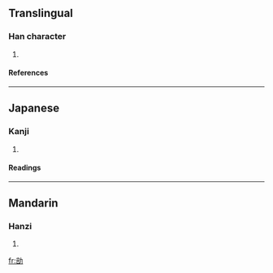 ==Translingual==
===Han character===
{{Han char|rn=19|rad=力|as=08|sn=10|four=|canj=卜口大尸 (YRKS)}}
# {{defn|Han}}
====References====
{{Han ref|kx=0148.030|dkj=02376|dj=0333.110|hdz=10373.120|uh=52CF|ud=21199}}
----
==Japanese==
===Kanji===
{{ja-kanji|grade=|rs=力08}}
# {{defn|Japanese}} 
====Readings====
{{ja-readings|on=[[ほう]] (hō), [[ぶ]] (bu)|kun=[[つとめる]] (tsutomeru)}}
----
==Mandarin==
===Hanzi===
{{cmn-hanzi|pin=[[pǒu]] (pou3)|wg=p'ou<sup>3</sup>}}
# {{defn|Mandarin}}

[[fr:勏]]